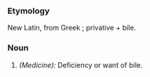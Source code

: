 ===Etymology===
New Latin, from Greek ; privative + bile.
===Noun===
#''(Medicine):'' Deficiency or want of bile.